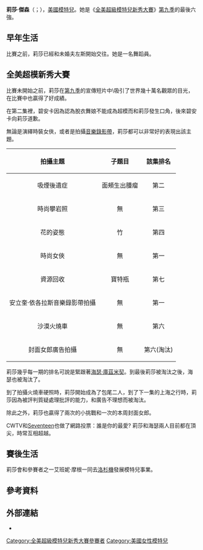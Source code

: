 {{Infobox Model
| name          = 莉莎·傑森<br>{{en}}Lisa Jackson
| image         = 
| imagesize     =  
| caption       = 
| birthname     = Lisa Jackson
| birthdate     = {{Birth date and age|1987|5|28}}
| location      = {{US}}[[紐澤西州|紐澤西州]][[澤西市|澤西市]]<ref name=FMD>{{cite web |url=http://www.fashionmodeldirectory.com/models/Lisa_Jackson |title=Profile of fashion model Lisa Jackson |accessdate=2008-07-16 |archive-date=2008-06-11 |archive-url=https://web.archive.org/web/20080611134237/http://www.fashionmodeldirectory.com/models/Lisa_Jackson |dead-url=no }}</ref>
| deathdate     = 
| deathplace    = 
| height        = {{Height|ft=5|in=11}}<ref name=FMD/>
| weight        = {{Weight|kg=57}}
| haircolor     = 棕色<ref name=FMD/>
| eyecolor      = 棕色<ref name=FMD/>
| measurements  = 34-24-34 in (US),<br> 86.5-61-86.5 cm (EU)<ref name=FMD/>
| dress size    = 4 (US) ; 34 (EU)<ref name=FMD/>
| shoesize      = 
| agency        = Major Model Management - New York City<br>Fusion Models - South Africa
| alias(es)     = 
| spouse        = 
| homepage      = 
}}
'''莉莎·傑森'''（{{lang-en|Lisa Jackson}}；{{bd|1987年|catIdx=C}}），[[美國|美國]][[模特兒|模特兒]]。她是《[[全美超級模特兒新秀大賽|全美超級模特兒新秀大賽]]》[[全美超級模特兒新秀大賽_(第九季)|第九季]]的最後六強。

==早年生活==
比賽之前，莉莎已經和未婚夫左斯開始交往。她是一名舞蹈員。

==全美超模新秀大賽==
比賽未開始之前，莉莎在[[全美超級模特兒新秀大賽_(第九季)|第九季]]的宣傳短片中\吸引了世界幾十萬名觀眾的目光，在比賽中也贏得了好成績。

在第二集裡，碧安卡因為認為脫衣舞娘不能成為超模而和莉莎發生口角，後來碧安卡向莉莎道歉。

無論是演繹時裝女俠，或者是拍攝[[音樂錄影帶|音樂錄影帶]]，莉莎都可以非常好的表現出該主題。

{| border="0" 
|- 
! 拍攝主題 !! 子題目 !! 該集排名
|- 
|colspan=1 align="center"|吸煙後遺症 
|colspan=1 align="center"|面頰生出腫瘤
|colspan=1 align="center"| 第二
|-
|colspan=1 align="center"|時尚攀岩照
|colspan=1 align="center"| 無
|colspan=1 align="center"| 第三
|-
|colspan=1 align="center"|花的姿態
|colspan=1 align="center"| 竹
|colspan=1 align="center"| 第四
|-
|colspan=1 align="center"|時尚女俠
|colspan=1 align="center"|無
|colspan=1 align="center"|第一 
|-
|colspan=1 align="center"|資源回收
|colspan=1 align="center"| 寶特瓶
|colspan=1 align="center"| 第七
|-
|colspan=1 align="center"|安立奎·依各拉斯音樂錄影帶拍攝
|colspan=1 align="center"|無
|colspan=1 align="center"|第一
|-
|colspan=1 align="center"|沙漠火燒車
|colspan=1 align="center"|無
|colspan=1 align="center"|第六
|-
|colspan=1 align="center"|封面女郎廣告拍攝
|colspan=1 align="center"|無
|colspan=1 align="center"|第六(淘汰)
|}

莉莎幾乎每一期的排名可說是緊跟著[[海瑟·庫茲米契|海瑟·庫茲米契]]。到最後莉莎被淘汰之後，海瑟也被淘汰了。

到了拍攝火燒車硬照時，莉莎開始成為了包尾二人，到了下一集的上海之行時，莉莎因為被評判質疑處理批評的能力，和廣告不理想而被淘汰。

除此之外，莉莎也贏得了兩次的小挑戰和一次的本周封面女郎。

CWTV和[[Seventeen|Seventeen]]也做了網路投票：誰是你的最愛?
莉莎和海瑟兩人目前都在頂尖，時常互相超越。

==賽後生活==
莉莎會和參賽者之一艾班妮·摩根一同去[[洛杉機|洛杉機]]發展模特兒事業。

==參考資料==
{{reflist}}

==外部連結==
*{{MySpace|lcjluva101}}

{{America's Next Top Model}}

{{DEFAULTSORT:Jackson, Lisa}}
[[Category:全美超級模特兒新秀大賽參賽者|Category:全美超級模特兒新秀大賽參賽者]]
[[Category:美國女性模特兒|Category:美國女性模特兒]]